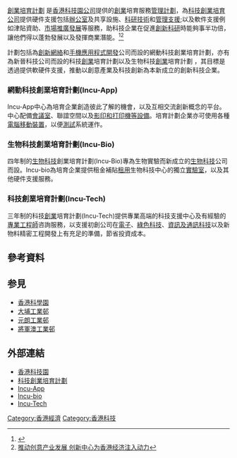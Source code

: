 [https://web.archive.org/web/20150622063416/http://www.hkstp.org/zh-HK/Services-Programmes/Incubation-Programme/Overview.aspx 創業培育計劃] 
是[[香港科技園公司|香港科技園公司]]提供的[[創業方案|創業]]培育服務[[管理学|管理計劃]]，為[[科技|科技]][[創業方案|創業培育公司]]提供硬件支援包括[[辦公室|辦公室]]及共享設施、[[科研|科研技術]]和[[管理学|管理支援]];以及軟件支援例如津貼資助、[[市場推廣|市場推廣發展]]等服務，助科技企業在促進[[创新科技|創新科研]]時能夠事半功倍，讓他們得以蓬勃發展以及發揮商業潛能。<ref>{{cite book|title=创业的家园: 中国高科技企业孵化器|author=欧廷高|publisher=北京邮电大学出版社|year=2000|page=169-174|isbn= 9787563504213}}</ref><ref>[http://www.cqvip.com/QK/88571X/200701/24039721.html 推动创意产业发展 创新中心为香港经济注入动力]</ref>

計劃包括為[[創新|創新]][[網絡|網絡]]和[[手機應用程式|手機應用程式開發]]公司而設的網動科技創業培育計劃，亦有為新晉科技公司而設的科技[[創業方案|創業]]培育計劃以及生物科技[[創業方案|創業]]培育計劃 ，其目標是透過提供軟硬件支援，推動以創意產業及科技創新為本新成立的創新科技企業。

=== 網動科技創業培育計劃(Incu-App) ===
Incu-App中心為培育企業創造彼此了解的機會，以及互相交流創新概念的平台。中心配備[[會議室|會議室]]、聯誼空間以及[[影印|影印和打印機等設備]]。培育計劃企業亦可使用各種[[移动设备|電腦移動裝置]]，以便[[測試|測試]]系統運作。

=== 生物科技創業培育計劃(Incu-Bio) ===
四年制的[[生物科技|生物科技]]創業培育計劃(Incu-Bio)專為生物實驗而新成立的[[生物科技|生物科技]]公司而設。Incu-bio為培育企業提供租金補貼[[租借|租用]]生物科技中心的獨立[[實驗室|實驗室]]，以及其他硬件支援服務。

=== 科技創業培育計劃(Incu-Tech) ===
三年制的科技[[創業方案|創業]]培育計劃(Incu-Tech)提供專業高端的科技支援中心及有經驗的[[專業工程師|專業工程師]]咨詢服務，以支援初創公司在[[電子|電子]]、[[綠色科技|綠色科技]]、[[資訊及通訊科技|資訊及通訊科技]]以及新物料精密工程開發上有充足的準備，節省投資成本。

==參考資料==
{{reflist}}
== 参見 ==
*[[香港科學園|香港科學園]]
*[[大埔工業邨|大埔工業邨]]
*[[元朗工業邨|元朗工業邨]]
*[[將軍澳工業邨|將軍澳工業邨]]

==外部連結==
*[http://www.hkstp.org/ 香港科技園]
*[https://archive.is/20150629033522/http://www.hkstp.org/en-US/Services-Programmes/Incubation-Programme/Overview.aspx  科技創業培育計劃]
*[https://web.archive.org/web/20150622113417/http://www.hkstp.org/zh-HK/Services-Programmes/Incubation-Programme/Incu-App/About-Incu-App-Programme.aspx Incu-App ]
*[http://www.hkstp.org/en-US/Services-Programmes/Incubation-Programme/Incu-Bio/About-Incu-Bio-Programme.aspx Incu-bio ]{{dead link|date=2018年4月 |bot=InternetArchiveBot |fix-attempted=yes }}
*[http://www.hkstp.org/en-US/Services-Programmes/Incubation-Programme/Incu-Tech/About-Incu-Tech-Programme.aspx Incu-Tech]{{dead link|date=2018年4月 |bot=InternetArchiveBot |fix-attempted=yes }}

{{香港創新及科技業}}
[[Category:香港經濟|Category:香港經濟]]
[[Category:香港科技|Category:香港科技]]